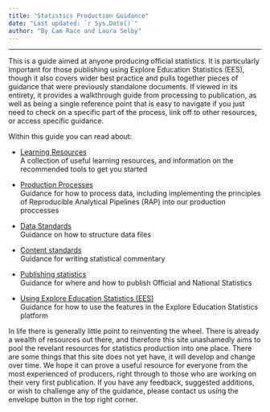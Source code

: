 ```yaml
---
title: "Statistics Production Guidance"
date: "Last updated: `r Sys.Date()`"
author: "By Cam Race and Laura Selby"
---
```


---


This is a guide aimed at anyone producing official statistics. It is particularly important for those publishing using Explore Education Statistics (EES), though it also covers wider best practice and pulls together pieces of guidance that were previously standalone documents. If viewed in its entirety, it provides a walkthrough guide from processing to publication, as well as being a single reference point that is easy to navigate if you just need to check on a specific part of the process, link off to other resources, or access specific guidance.

Within this guide you can read about: 

* [Learning Resources](l+d.html)  
A collection of useful learning resources, and information on the recommended tools to get you started

* [Production Processes](rap.html)  
Guidance for how to process data, including implementing the principles of Reproducible Analytical Pipelines (RAP) into our production proccesses

* [Data Standards](ud.html)  
Guidance on how to structure data files

* [Content standards](cd.html)  
Guidance for writing statistical commentary

* [Publishing statistics](pub.html)  
Guidance for where and how to publish Official and National Statistics

* [Using Explore Education Statistics (EES)](ees.html)  
Guidance for how to use the features in the Explore Education Statistics platform


In life there is generally little point to reinventing the wheel. There is already a wealth of resources out there, and therefore this site unashamedly aims to pool the revelant resources for statistics production into one place. There are some things that this site does not yet have, it will develop and change over time. We hope it can prove a useful resource for everyone from the most experienced of producers, right through to those who are working on their very first publication. If you have any feedback, suggested additions, or wish to challenge any of the guidance, please contact us using the envelope button in the top right corner.
